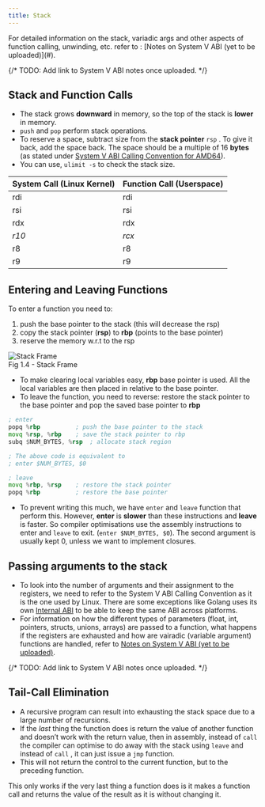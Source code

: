 ```yaml
---
title: Stack
---
```



<Aside type="note">
    For detailed information on the stack, variadic args and other aspects of function calling, unwinding,
    etc. refer to : [Notes on System V ABI (yet to be uploaded)](#).

{/* TODO: Add link to System V ABI notes once uploaded. */}

</Aside>

## Stack and Function Calls

-   The stack grows **downward** in memory, so the top of the stack is **lower** in memory.
-   `push` and `pop` perform stack operations.
-   To reserve a space, subtract size from the **stack pointer** `rsp` . To give it back, add the space back.
    The space should be a multiple of 16 **bytes** (as stated under
    [System V ABI Calling Convention for AMD64](https://gitlab.com/x86-psABIs/x86-64-ABI)).
-   You can use, `ulimit -s` to check the stack size.

| System Call (Linux Kernel) | Function Call (Userspace) |
| -------------------------- | ------------------------- |
| rdi                        | rdi                       |
| rsi                        | rsi                       |
| rdx                        | rdx                       |
| _r10_                      | _rcx_                     |
| r8                         | r8                        |
| r9                         | r9                        |

## Entering and Leaving Functions

To enter a function you need to:

1. push the base pointer to the stack (this will decrease the rsp)
2. copy the stack pointer (**rsp**) to **rbp** (points to the base pointer)
3. reserve the memory w.r.t to the rsp

<div>
    <Image src={stack} alt="Stack Frame" />
    <figcaption>Fig 1.4 - Stack Frame</figcaption>
</div>

-   To make clearing local variables easy, **rbp** base pointer is used. All the local variables are then
    placed in relative to the base pointer.
-   To leave the function, you need to reverse: restore the stack pointer to the base pointer and pop the
    saved base pointer to **rbp**

```asm
; enter
popq %rbp          ; push the base pointer to the stack
movq %rsp, %rbp    ; save the stack pointer to rbp
subq $NUM_BYTES, %rsp  ; allocate stack region

; The above code is equivalent to
; enter $NUM_BYTES, $0

; leave
movq %rbp, %rsp    ; restore the stack pointer
popq %rbp          ; restore the base pointer
```

-   To prevent writing this much, we have `enter` and `leave` function that perform this. However, **enter**
    is **slower** than these instructions and **leave** is faster. So compiler optimisations use the assembly
    instructions to enter and `leave` to exit. (`enter $NUM_BYTES, $0`). The second argument is usually kept
    0, unless we want to implement closures.

## Passing arguments to the stack

-   To look into the number of arguments and their assignment to the registers, we need to refer to the System
    V ABI Calling Convention as it is the one used by Linux. There are some exceptions like Golang uses its
    own [Internal ABI](https://go.googlesource.com/go/+/refs/heads/dev.regabi/src/cmd/compile/internal-abi.md)
    to be able to keep the same ABI across platforms.
-   For information on how the different types of parameters (float, int, pointers, structs, unions, arrays)
    are passed to a function, what happens if the registers are exhausted and how are vairadic (variable
    argument) functions are handled, refer to [Notes on System V ABI (yet to be uploaded)](#).

{/* TODO: Add link to System V ABI notes once uploaded. */}

## Tail-Call Elimination

-   A recursive program can result into exhausting the stack space due to a large number of recursions.
-   If the _last_ thing the function does is return the value of another function and doesn’t work with the
    return value, then in assembly, instead of `call` the compiler can optimise to do away with the stack
    using `leave` and instead of `call` , it can just issue a `jmp` function.
-   This will not return the control to the current function, but to the preceding function.

<Aside type="note">
    This only works if the very last thing a function does is it makes a function call and returns the value
    of the result as it is without changing it.
</Aside>
